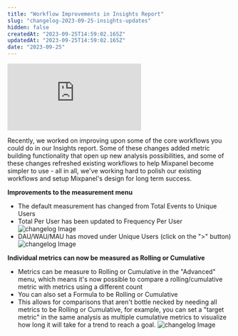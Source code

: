 ```yaml
---
title: "Workflow Improvements in Insights Report"
slug: "changelog-2023-09-25-insights-updates"
hidden: false
createdAt: "2023-09-25T14:59:02.165Z"
updatedAt: "2023-09-25T14:59:02.165Z"
date: "2023-09-25"
---
```

<div style={{position: 'relative', paddingBottom: '64.90384615384616%', height: 0}}>
    <iframe src="https://www.loom.com/embed/f0d467f6b10247838f2edac6e8e4fca4"
        frameBorder="0"
        webkitallowfullscreen="true" mozallowfullscreen="true" allowFullScreen
        style={{position: 'absolute', 'top': 0, 'left': 0, 'width': '100%', 'height': '100%'}}>
    </iframe>
</div>

Recently, we worked on improving upon some of the core workflows you could do in our Insights report. Some of these changes added metric building functionality that open up new analysis possibilities, and some of these changes refreshed existing workflows to help Mixpanel become simpler to use - all in all, we've working hard to polish our existing workflows and setup Mixpanel's design for long term success. 

**Improvements to the measurement menu**
- The default measurement has changed from Total Events to Unique Users
- Total Per User has been updated to Frequency Per User
![changelog Image](/changelog/insightsmeasurementmenu1.png)
- DAU/WAU/MAU has moved under Unique Users (click on the ">" button)
![changelog Image](/changelog/insightsmeasurementmenu2.png)

**Individual metrics can now be measured as Rolling or Cumulative**
- Metrics can be measure to Rolling or Cumulative in the "Advanced" menu, which means it's now possible to compare a rolling/cumulative metric with metrics using a different count
- You can also set a Formula to be Rolling or Cumulative
- This allows for comparisons that aren't bottle necked by needing all metrics to be Rolling or Cumulative, for example, you can set a "target metric" in the same analysis as multiple cumulative metrics to visualize how long it will take for a trend to reach a goal.
![changelog Image](/changelog/rollingcumulative.png)

